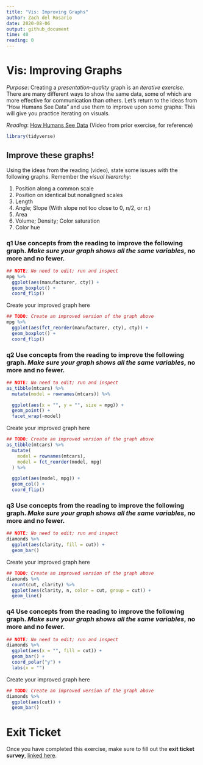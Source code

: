 ```yaml
---
title: "Vis: Improving Graphs"
author: Zach del Rosario
date: 2020-08-06
output: github_document
time: 40
reading: 0
---
```


# Vis: Improving Graphs

*Purpose*: Creating a *presentation-quality* graph is an *iterative exercise*. There are many different ways to show the same data, some of which are more effective for communication than others. Let's return to the ideas from "How Humans See Data" and use them to improve upon some graphs: This will give you practice iterating on visuals.

*Reading*: [How Humans See Data](https://www.youtube.com/watch?v=fSgEeI2Xpdc&list=PLluqivwOH1ouKkbM0c6x-g7DQnXF0UmC0&index=37&t=0s) (Video from prior exercise, for reference)

```r
library(tidyverse)
```

## Improve these graphs!
<!-- -------------------------------------------------- -->

Using the ideas from the reading (video), state some issues with the following graphs. Remember the *visual hierarchy*:

1. Position along a common scale
2. Position on identical but nonaligned scales
3. Length
4. Angle; Slope (With slope not too close to 0, $\pi/2$, or $\pi$.)
5. Area
6. Volume; Density; Color saturation
7. Color hue

### __q1__ Use concepts from the reading to improve the following graph. *Make sure your graph shows all the same variables*, no more and no fewer.

```r
## NOTE: No need to edit; run and inspect
mpg %>%
  ggplot(aes(manufacturer, cty)) +
  geom_boxplot() +
  coord_flip()
```

Create your improved graph here

```r
## TODO: Create an improved version of the graph above
mpg %>%
  ggplot(aes(fct_reorder(manufacturer, cty), cty)) +
  geom_boxplot() +
  coord_flip()
```

### __q2__ Use concepts from the reading to improve the following graph. *Make sure your graph shows all the same variables*, no more and no fewer.

```r
## NOTE: No need to edit; run and inspect
as_tibble(mtcars) %>%
  mutate(model = rownames(mtcars)) %>%

  ggplot(aes(x = "", y = "", size = mpg)) +
  geom_point() +
  facet_wrap(~model)
```

Create your improved graph here

```r
## TODO: Create an improved version of the graph above
as_tibble(mtcars) %>%
  mutate(
    model = rownames(mtcars),
    model = fct_reorder(model, mpg)
  ) %>%

  ggplot(aes(model, mpg)) +
  geom_col() +
  coord_flip()
```

### __q3__ Use concepts from the reading to improve the following graph. *Make sure your graph shows all the same variables*, no more and no fewer.

```r
## NOTE: No need to edit; run and inspect
diamonds %>%
  ggplot(aes(clarity, fill = cut)) +
  geom_bar()
```

Create your improved graph here

```r
## TODO: Create an improved version of the graph above
diamonds %>%
  count(cut, clarity) %>% 
  ggplot(aes(clarity, n, color = cut, group = cut)) +
  geom_line()
```

### __q4__ Use concepts from the reading to improve the following graph. *Make sure your graph shows all the same variables*, no more and no fewer.

```r
## NOTE: No need to edit; run and inspect
diamonds %>%
  ggplot(aes(x = "", fill = cut)) +
  geom_bar() +
  coord_polar("y") +
  labs(x = "")
```

Create your improved graph here

```r
## TODO: Create an improved version of the graph above
diamonds %>%
  ggplot(aes(cut)) +
  geom_bar() 
```

<!-- include-exit-ticket -->
# Exit Ticket
<!-- -------------------------------------------------- -->

Once you have completed this exercise, make sure to fill out the **exit ticket survey**, [linked here](https://docs.google.com/forms/d/e/1FAIpQLSeuq2LFIwWcm05e8-JU84A3irdEL7JkXhMq5Xtoalib36LFHw/viewform?usp=pp_url&entry.693978880=e-vis09-improve-assignment.Rmd).
